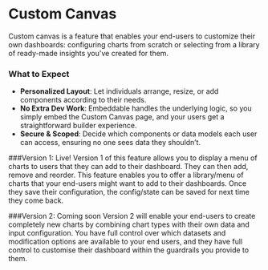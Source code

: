 # Custom Canvas

Custom canvas is a feature that enables your end-users to customize their own dashboards: configuring charts from scratch or selecting from a library of ready-made insights you've created for them. 

<VideoComponent
    src="/video/custom-canvas-demo.mp4"
    width="1250"
    height="888"
/>

### What to Expect

- **Personalized Layout**: Let individuals arrange, resize, or add components according to their needs.
- **No Extra Dev Work**: Embeddable handles the underlying logic, so you simply embed the Custom Canvas page, and your users get a straightforward builder experience.
- **Secure & Scoped**: Decide which components or data models each user can access, ensuring no one sees data they shouldn’t.

###Version 1: Live!
Version 1 of this feature allows you to display a menu of charts to users that they can add to their dashboard. They can then add, remove and reorder. This feature enables you to offer a library/menu of charts that your end-users might want to add to their dashboards. Once they save their configuration, the config/state can be saved for next time they come back.

###Version 2: Coming soon
Version 2 will enable your end-users to create completely new charts by combining chart types with their own data and input configuration. You have full control over which datasets and modification options are available to your end users, and they have full control to customise their dashboard within the guardrails you provide to them.
